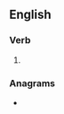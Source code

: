 ==English==

===Verb===
{{head|en|verb form}}

# {{en-third-person singular of|put off}}

===Anagrams===
* {{anagrams|en|a=ffopstu|offputs|putoffs}}